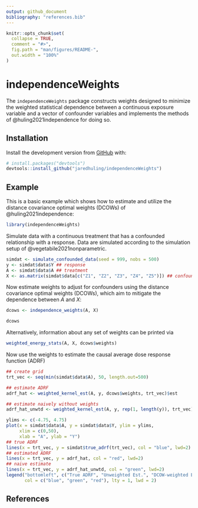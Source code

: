```yaml
---
output: github_document
bibliography: "references.bib"
---
```


```r
knitr::opts_chunk$set(
  collapse = TRUE,
  comment = "#>",
  fig.path = "man/figures/README-",
  out.width = "100%"
)
```

# independenceWeights

<!-- badges: start -->
<!-- badges: end -->

The `independenceWeights` package constructs weights designed to minimize the weighted statistical dependence between a continuous exposure variable and a vector of confounder variables and implements the methods of @huling2021independence for doing so. 

## Installation

<!-- You can install the released version of independenceWeights from [CRAN](https://CRAN.R-project.org) with: -->

<!-- ``` r -->
<!-- install.packages("independenceWeights") -->
<!-- ``` -->

Install the development version from [GitHub](https://github.com/) with:

``` r
# install.packages("devtools")
devtools::install_github("jaredhuling/independenceWeights")
```
## Example

This is a basic example which shows how to estimate and utilize the distance covariance optimal weights (DCOWs) of @huling2021independence:

```r
library(independenceWeights)
```

Simulate data with a continuous treatment that has a confounded relationship with a response. Data are simulated according to the simulation setup of @vegetabile2021nonparametric.

```r
simdat <- simulate_confounded_data(seed = 999, nobs = 500)
y <- simdat$data$Y ## response
A <- simdat$data$A ## treatment
X <- as.matrix(simdat$data[c("Z1", "Z2", "Z3", "Z4", "Z5")]) ## confounders

```

Now estimate weights to adjust for confounders using the distance covariance optimal weights (DCOWs), which aim to mitigate the dependence between $A$ and $X$:

```r
dcows <- independence_weights(A, X)

dcows
```

Alternatively, information about any set of weights can be printed via

```r
weighted_energy_stats(A, X, dcows$weights)
```


Now use the weights to estimate the causal average dose response function (ADRF)

```r
## create grid
trt_vec <- seq(min(simdat$data$A), 50, length.out=500)

## estimate ADRF
adrf_hat <- weighted_kernel_est(A, y, dcows$weights, trt_vec)$est

## estimate naively without weights
adrf_hat_unwtd <- weighted_kernel_est(A, y, rep(1, length(y)), trt_vec)$est

ylims <- c(-4.75, 4.75)
plot(x = simdat$data$A, y = simdat$data$Y, ylim = ylims, 
     xlim = c(0,50),
     xlab = "A", ylab = "Y")
## true ADRF
lines(x = trt_vec, y = simdat$true_adrf(trt_vec), col = "blue", lwd=2)
## estimated ADRF
lines(x = trt_vec, y = adrf_hat, col = "red", lwd=2)
## naive estimate
lines(x = trt_vec, y = adrf_hat_unwtd, col = "green", lwd=2)
legend("bottomleft", c("True ADRF", "Unweighted Est.", "DCOW-weighted Est."),
       col = c("blue", "green", "red"), lty = 1, lwd = 2)
```

## References